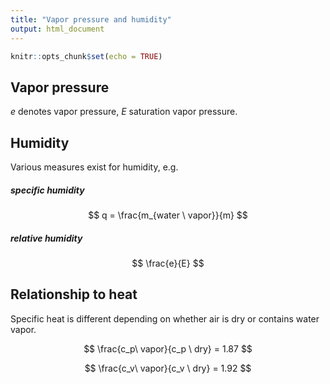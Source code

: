 ```yaml
---
title: "Vapor pressure and humidity"
output: html_document
---
```


```r
knitr::opts_chunk$set(echo = TRUE)
```

## Vapor pressure

$e$ denotes vapor pressure, $E$ saturation vapor pressure.

## Humidity

Various measures exist for humidity, e.g.

##### specific humidity

$$
q = \frac{m_{water \ vapor}}{m}
$$

##### relative humidity

$$
\frac{e}{E}
$$

## Relationship to heat

Specific heat is different depending on whether air is dry or contains water vapor.

$$
\frac{c_p\ vapor}{c_p \ dry} = 1.87
$$

$$
\frac{c_v\ vapor}{c_v \ dry} = 1.92
$$
